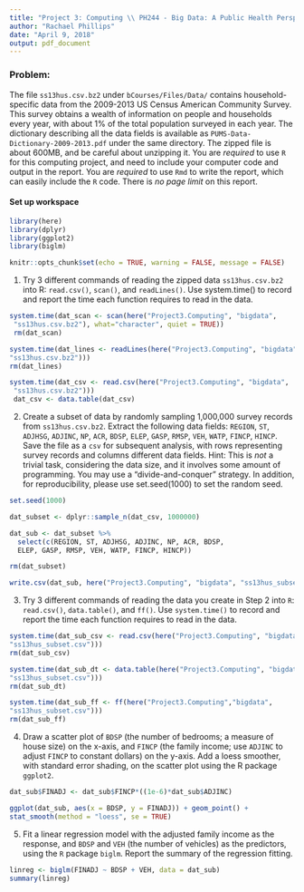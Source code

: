 ```yaml
---
title: "Project 3: Computing \\ PH244 - Big Data: A Public Health Perspective"
author: "Rachael Phillips"
date: "April 9, 2018"
output: pdf_document
---
```


### Problem:

The file `ss13hus.csv.bz2` under `bCourses/Files/Data/` contains
household-specific data from the 2009-2013 US Census American Community Survey.
This survey obtains a wealth of information on people and households every year,
with about 1% of the total population surveyed in each year. The dictionary
describing all the data fields is available as
`PUMS-Data-Dictionary-2009-2013.pdf` under the same directory. The zipped file
is about 600MB, and be careful about unzipping it. You are *required* to use `R`
for this computing project, and need to include your computer code and output
in the report. You are *required* to use `Rmd` to write the report, which can
easily include the `R` code. There is *no page limit* on this report.

#### Set up workspace

```r

library(here)
library(dplyr)
library(ggplot2)
library(biglm)

knitr::opts_chunk$set(echo = TRUE, warning = FALSE, message = FALSE)

```

1. Try 3 different commands of reading the zipped data `ss13hus.csv.bz2` into
R: `read.csv()`, `scan()`, and `readLines()`. Use system.time() to record and
report the time each function requires to read in the data.

```r
system.time(dat_scan <- scan(here("Project3.Computing", "bigdata",
 "ss13hus.csv.bz2"), what="character", quiet = TRUE))
 rm(dat_scan)
```

```r
system.time(dat_lines <- readLines(here("Project3.Computing", "bigdata",
"ss13hus.csv.bz2")))
rm(dat_lines)
```

```r
system.time(dat_csv <- read.csv(here("Project3.Computing", "bigdata",
 "ss13hus.csv.bz2")))
 dat_csv <- data.table(dat_csv)
```

2. Create a subset of data by randomly sampling 1,000,000 survey records
from `ss13hus.csv.bz2`. Extract the following data fields: `REGION`, `ST`,
`ADJHSG`, `ADJINC`, `NP`, `ACR`, `BDSP`, `ELEP`, `GASP`, `RMSP`, `VEH`,
`WATP`, `FINCP`, `HINCP`. Save the file as a `csv` for subsequent analysis,
with rows representing survey records and columns different data fields.
Hint: This is *not* a trivial task, considering the data size, and it
involves some amount of programming. You may use a “divide-and-conquer”
strategy. In addition, for reproducibility, please use set.seed(1000) to
set the random seed.

```r
set.seed(1000)

dat_subset <- dplyr::sample_n(dat_csv, 1000000)

dat_sub <- dat_subset %>%
  select(c(REGION, ST, ADJHSG, ADJINC, NP, ACR, BDSP,
  ELEP, GASP, RMSP, VEH, WATP, FINCP, HINCP))

rm(dat_subset)

write.csv(dat_sub, here("Project3.Computing", "bigdata", "ss13hus_subset.csv"))
```  

3. Try 3 different commands of reading the data you create in Step 2 into
`R`: `read.csv()`, `data.table()`, and `ff()`. Use `system.time()` to record
and report the time each function requires to read in the data.

```r
system.time(dat_sub_csv <- read.csv(here("Project3.Computing", "bigdata",
"ss13hus_subset.csv")))
rm(dat_sub_csv)
```

```r
system.time(dat_sub_dt <- data.table(here("Project3.Computing", "bigdata",
"ss13hus_subset.csv")))
rm(dat_sub_dt)
```

```r
system.time(dat_sub_ff <- ff(here("Project3.Computing","bigdata",
"ss13hus_subset.csv")))
rm(dat_sub_ff)
```

4. Draw a scatter plot of `BDSP` (the number of bedrooms; a measure of
  house size) on the x-axis, and `FINCP` (the family income; use `ADJINC` to
    adjust `FINCP` to constant dollars) on the y-axis. Add a loess smoother,
    with standard error shading, on the scatter plot using the R package
    `ggplot2`.

```r
dat_sub$FINADJ <- dat_sub$FINCP*((1e-6)*dat_sub$ADJINC)

ggplot(dat_sub, aes(x = BDSP, y = FINADJ)) + geom_point() +
stat_smooth(method = "loess", se = TRUE)
```

5. Fit a linear regression model with the adjusted family income as the
response, and `BDSP` and `VEH` (the number of vehicles) as the predictors,
using the `R` package `biglm`. Report the summary of the regression fitting.

```r
linreg <- biglm(FINADJ ~ BDSP + VEH, data = dat_sub)
summary(linreg)
```
